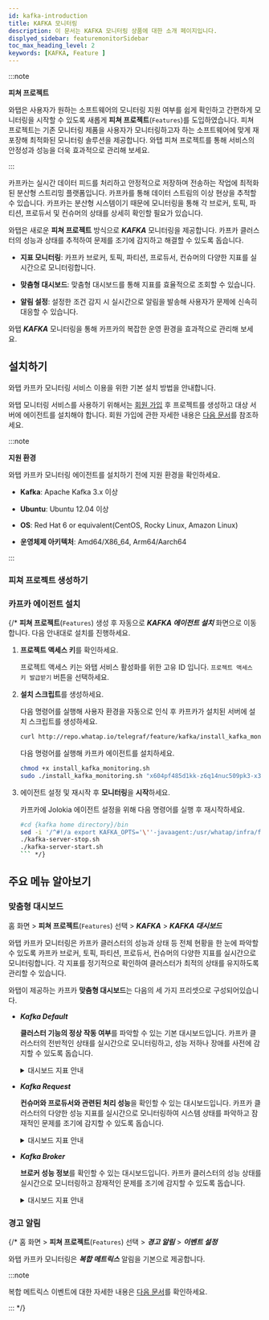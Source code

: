 ```yaml
---
id: kafka-introduction
title: KAFKA 모니터링
description: 이 문서는 KAFKA 모니터링 상품에 대한 소개 페이지입니다.
displyed_sidebar: featuremonitorSidebar
toc_max_heading_level: 2
keywords: [KAFKA, Feature ]
---
```


:::note

**피쳐 프로젝트**<ScrollToLink anchor='feature-project' />

와탭은 사용자가 원하는 소프트웨어의 모니터링 지원 여부를 쉽게 확인하고 간편하게 모니터링을 시작할 수 있도록 새롭게 **피쳐 프로젝트**(<code class='Features'>Features</code>)를 도입하였습니다. 피쳐 프로젝트는 기존 모니터링 제품을 사용자가 모니터링하고자 하는 소프트웨어에 맞게 재포장해 최적화된 모니터링 솔루션을 제공합니다. 와탭 피쳐 프로젝트를 통해 서비스의 안정성과 성능을 더욱 효과적으로 관리해 보세요. 

:::

카프카는 실시간 데이터 피드를 처리하고 안정적으로 저장하며 전송하는 작업에 최적화된 분산형 스트리밍 플랫폼입니다. 카프카를 통해 데이터 스트림의 이상 현상을 추적할 수 있습니다. 카프카는 분산형 시스템이기 때문에 모니터링을 통해 각 브로커, 토픽, 파티션, 프로듀서 및 컨슈머의 상태를 상세히 확인할 필요가 있습니다. 

와탭은 새로운 **피쳐 프로젝트** 방식으로 ***KAFKA*** 모니터링을 제공합니다. 카프카 클러스터의 성능과 상태를 추적하여 문제를 조기에 감지하고 해결할 수 있도록 돕습니다.

* **지표 모니터링**: 카프카 브로커, 토픽, 파티션, 프로듀서, 컨슈머의 다양한 지표를 실시간으로 모니터링합니다.

* **맞춤형 대시보드**: 맞춤형 대시보드를 통해 지표를 효율적으로 조회할 수 있습니다.

* **알림 설정**: 설정한 조건 감지 시 실시간으로 알림을 발송해 사용자가 문제에 신속히 대응할 수 있습니다.

와탭 ***KAFKA*** 모니터링을 통해 카프카의 복잡한 운영 환경을 효과적으로 관리해 보세요.


## 설치하기

와탭 카프카 모니터링 서비스 이용을 위한 기본 설치 방법을 안내합니다. 

와탭 모니터링 서비스를 사용하기 위해서는 [회원 가입](https://www.whatap.io/ko/signup/) 후 프로젝트를 생성하고 대상 서버에 에이전트를 설치해야 합니다. 회원 가입에 관한 자세한 내용은 [다음 문서](../account/account-manage)를 참조하세요. 

:::note  

**지원 환경**<ScrollToLink anchor='kafka-supported-env' />

와탭 카프카 모니터링 에이전트를 설치하기 전에 지원 환경을 확인하세요. 

* **Kafka**: Apache Kafka 3.x 이상

* **Ubuntu**: Ubuntu 12.04 이상

* **OS**: Red Hat 6 or equivalent(CentOS, Rocky Linux, Amazon Linux)

* **운영체제 아키텍처**: Amd64/X86_64, Arm64/Aarch64

:::

### 피쳐 프로젝트 생성하기


<CreateFeature /> 

### 카프카 에이전트 설치 

<InstallFeature name='KAFKA 에이전트 설치' />

{/* **피쳐 프로젝트**(<code class='Features'>Features</code>) 생성 후 자동으로 ***KAFKA 에이전트 설치*** 화면으로 이동합니다. 다음 안내대로 설치를 진행하세요. 

1. **프로젝트 액세스 키**를 확인하세요. 

    프로젝트 액세스 키는 와탭 서비스 활성화를 위한 고유 ID 입니다. <code class='my'>프로젝트 액세스 키 발급받기</code> 버튼을 선택하세요. 

1. **설치 스크립트**를 생성하세요. 

    다음 명령어를 실행해 사용자 환경을 자동으로 인식 후 카프카가 설치된 서버에 설치 스크립트를 생성하세요. 

    ```bash
    curl http://repo.whatap.io/telegraf/feature/kafka/install_kafka_monitoring.sh -o install_kafka_monitoring.sh
    ```

    다음 명령어를 실행해 카프카 에이전트를 설치하세요.
    
    ```bash
    chmod +x install_kafka_monitoring.sh
    sudo ./install_kafka_monitoring.sh "x604pf485d1kk-z6q14nuc509pk3-x39moealrfodum" "13.124.11.223/13.209.172.35"
    ```

1. 에이전트 설정 및 재시작 후 **모니터링**을 **시작**하세요.  

    카프카에 Jolokia 에이전트 설정을 위해 다음 명령어를 실행 후 재시작하세요.

    ```bash 
    #cd {kafka home directory}/bin
    sed -i '/^#!/a export KAFKA_OPTS='\''-javaagent:/usr/whatap/infra/feature/jolokia-agent-jvm-2.0.1-javaagent.jar=port=8778,host=127.0.0.1'\''' kafka-server-start.sh
    ./kafka-server-stop.sh
    ./kafka-server-start.sh
    ``` */}

## 주요 메뉴 알아보기

### 맞춤형 대시보드

홈 화면 > **피쳐 프로젝트**(<code class='Features'>Features</code>) 선택 > ***KAFKA*** > ***KAFKA 대시보드***

와탭 카프카 모니터링은 카프카 클러스터의 성능과 상태 등 전체 현황을 한 눈에 파악할 수 있도록 카프카 브로커, 토픽, 파티션, 프로듀서, 컨슈머의 다양한 지표를 실시간으로 모니터링합니다. 각 지표를 정기적으로 확인하여 클러스터가 최적의 상태를 유지하도록 관리할 수 있습니다.

와탭이 제공하는 카프카 **맞춤형 대시보드**는 다음의 세 가지 프리셋으로 구성되어있습니다. 

* ***Kafka Default***

  **클러스터 기능의 정상 작동 여부**를 파악할 수 있는 기본 대시보드입니다. 카프카 클러스터의 전반적인 상태를 실시간으로 모니터링하고, 성능 저하나 장애를 사전에 감지할 수 있도록 돕습니다.

  <details>
  <summary>대시보드 지표 안내 </summary>

  ##### Kafka Overview 

  * ***Active Controller Count***: 현재 활성 상태인 컨트롤러의 수입니다. 컨트롤러는 Kafka 클러스터에서 파티션 리더와 복제를 관리합니다. 보통 하나의 활성 컨트롤러가 존재합니다.

  * ***Brokers Online***: 온라인 상태의 브로커 수입니다. 브로커는 메시지를 저장하고 클라이언트 요청을 처리하는 역할을 합니다.

  * ***Online Partitions***: 온라인 상태의 파티션 수입니다. 각 토픽은 여러 파티션으로 나뉘며, 각 파티션은 여러 브로커에 걸쳐 저장됩니다.

  * ***Preferred Replica Imbalance***: 선호되는 리플리카의 불균형을 나타냅니다. 이 값이 높으면 특정 브로커에 리플리카가 집중되어 있음을 의미합니다.

  * ***Under Replicated Partitions***: 복제되지 않은 파티션 수입니다. 이 값이 0이 아닌 경우 데이터 손실 위험이 있습니다.

  * ***Leader Count per Broker***: 각 브로커별 리더 파티션 수를 나타냅니다. 리더 파티션은 클라이언트 요청을 직접 처리하는 파티션입니다.

  * ***Unclean Leader Elections***: 비정상적인 리더 선출 수입니다. 이 값이 높으면 클러스터 안정성에 문제가 있을 수 있습니다.

  * ***Under min ISR Partitions***: 최소 ISR(동기화된 복제본) 이하의 파티션 수입니다. ISR은 데이터의 내구성을 보장합니다.

  * ***Offline Partitions Count***: 오프라인 상태의 파티션 수입니다. 파티션이 오프라인 상태면 해당 파티션의 데이터에 접근할 수 없습니다.

  * ***Broker Network Throughput*** `BytesOutPerSec`/`BytesInPerSec`: 브로커의 네트워크 처리량을 나타냅니다. 초당 송신/수신 바이트 수를 그래프로 표시합니다.

  ##### Java Virtual Machine 

  * ***CPU Usage***: JVM의 CPU 사용률을 나타냅니다. CPU 사용률이 높으면 성능에 영향을 미칠 수 있습니다.

  * ***JVM Memory Used***: JVM이 사용 중인 메모리 양을 나타냅니다. 주기적으로 메모리가 증가하고 Garbage Collection(GC) 후에 감소하는 패턴을 보입니다.

  * ***Time Spent in GC***: Garbage Collection(GC)에 소비된 시간을 나타냅니다. GC 시간 증가가 성능 저하로 이어질 수 있습니다.

  ##### Linux Disk I/O

  * ***Linux Disk Read Bytes***: 디스크 읽기 바이트 수를 나타냅니다. 높은 디스크 읽기/쓰기 양은 I/O 병목을 초래할 수 있습니다.

  * ***Linux Disk Write Bytes***: 디스크 쓰기 바이트 수를 나타냅니다. 읽기와 마찬가지로 높은 쓰기 양은 성능에 영향을 줄 수 있습니다.

  </details>

* ***Kafka Request***

  **컨슈머와 프로듀서와 관련된 처리 성능**을 확인할 수 있는 대시보드입니다. 카프카 클러스터의 다양한 성능 지표를 실시간으로 모니터링하여 시스템 상태를 파악하고 잠재적인 문제를 조기에 감지할 수 있도록 돕습니다.

  <details>
  <summary>대시보드 지표 안내 </summary>

  ##### Processing Performance 

  - ***Messages In***: 전체 클러스터에서 초당 수신되는 메시지의 수를 나타냅니다.

  - ***Messages In per Broker***: 각 브로커별로 초당 수신되는 메시지의 수를 나타냅니다.

  - ***Bytes In***: 전체 클러스터에서 초당 수신되는 바이트의 수를 나타냅니다.

  - ***Bytes In per Broker***: 각 브로커별로 초당 수신되는 바이트의 수를 나타냅니다.

  - ***Request Queue Size***: 현재 처리되지 않은 요청이 대기 중인 큐의 크기를 나타냅니다. 큐 크기가 커지면 응답 시간이 길어질 수 있습니다.

  - ***Response Queue Size***: 응답을 기다리는 요청이 대기 중인 큐의 크기를 나타냅니다. 큐 크기가 커지면 지연이 발생할 수 있습니다.

  - ***Network Processor Avg Usage Percent***: 네트워크 프로세서의 평균 사용률을 나타냅니다. 네트워크 관련 작업의 부하를 보여줍니다.

  - ***Request Handler Avg Percent***: 요청 처리기의 평균 사용률을 나타냅니다. 요청 처리에 대한 부하를 보여줍니다.

  ##### Requests 

  * ***Produce Request Per Sec***: 초당 생성되는 프로듀서 요청 수를 나타냅니다. 높은 값은 많은 데이터가 브로커로 전송되고 있음을 의미합니다.

  * ***Consume Fetch Request Per Sec***: 초당 생성되는 컨슈머 fetch 요청 수를 나타냅니다. 높은 값은 많은 데이터가 컨슈머로 전송되고 있음을 의미합니다.

  * ***Broker Fetch Request Per Sec***: 브로커 간의 fetch 요청 수를 나타냅니다. 데이터 복제를 위한 내부 트래픽을 보여줍니다.

  * ***All Request Per Sec Across All Brokers***: 모든 브로커에서 처리되는 초당 요청 수를 나타냅니다. 클러스터 전체의 요청 부하를 보여줍니다.

  ##### Errors 

  * ***Errors Per Sec***: 초당 발생하는 에러 수를 나타냅니다. 에러 수가 많을 경우 시스템의 안정성에 문제가 있을 수 있습니다.

  ##### Offset Commit 

  * ***Offset Commit Request Per Sec***: 초당 커밋되는 오프셋 요청 수를 나타냅니다. 오프셋 커밋은 컨슈머 그룹이 메시지를 처리한 위치를 나타냅니다.

  ##### Metadata

  * ***Metadata Request Per Sec***: 초당 메타데이터 요청 수를 나타냅니다. 메타데이터 요청은 브로커와 파티션 정보에 대한 요청을 의미합니다.

  ##### Topic 

  * ***IsrShrinks per Sec***: 초당 ISR(동기화된 복제본) 축소 이벤트 수를 나타냅니다. ISR이 축소되면 데이터 내구성에 문제가 발생할 수 있습니다.

  * ***IsrExpands per Sec***: 초당 ISR 확장 이벤트 수를 나타냅니다. ISR이 확장되면 데이터 내구성이 향상될 수 있습니다.

  * ***Log size per Topic***: 각 토픽별 로그 사이즈를 나타냅니다. 토픽 데이터의 크기를 보여줍니다.

  * ***Log size per Broker***: 각 브로커별 로그 사이즈를 나타냅니다. 브로커에 저장된 데이터의 크기를 보여줍니다.

  ##### Consume Lag

  * ***Lag***: 메시지 소비의 지연을 나타냅니다. 컨슈머가 메시지를 읽는 속도가 프로듀서가 메시지를 쓰는 속도보다 느릴 때 발생합니다.

  </details>

* ***Kafka Broker*** 

  **브로커 성능 정보**를 확인할 수 있는 대시보드입니다. 카프카 클러스터의 성능 상태를 실시간으로 모니터링하고 잠재적인 문제를 조기에 감지할 수 있도록 돕습니다.

  <details>
  <summary>대시보드 지표 안내 </summary>

  ##### Broker Performance - Produce

  * ***Producer - RequestQueueTimeMs***: 프로듀서 요청이 큐에 대기하는 시간을 밀리초(ms) 단위로 표시합니다. 큐 대기 시간이 길어지면 성능 저하가 발생할 수 있습니다.

  * ***Producer - LocalTimeMs***: 프로듀서 요청이 로컬 브로커에서 처리되는 시간을 밀리초 단위로 표시합니다.

  * ***Producer - RemoteTimeMs***: 프로듀서 요청이 원격 브로커로 전송되고 처리되는 시간을 밀리초 단위로 표시합니다.

  * ***Producer - ResponseQueueTimeMs***: 프로듀서 요청의 응답이 큐에 대기하는 시간을 밀리초 단위로 표시합니다.

  * ***Producer - ResponseSendTimeMs***: 프로듀서 요청의 응답이 클라이언트로 전송되는 시간을 밀리초 단위로 표시합니다.

  ##### Broker Performance - Consume

  * ***Consumer - RequestQueueTimeMs***: 컨슈머 요청이 큐에 대기하는 시간을 밀리초 단위로 표시합니다.

  * ***Consumer - LocalTimeMs***: 컨슈머 요청이 로컬 브로커에서 처리되는 시간을 밀리초 단위로 표시합니다.

  * ***Consumer - RemoteTimeMs***: 컨슈머 요청이 원격 브로커로 전송되고 처리되는 시간을 밀리초 단위로 표시합니다.
  
  * ***Consumer - ResponseQueueTimeMs***: 컨슈머 요청의 응답이 큐에 대기하는 시간을 밀리초 단위로 표시합니다.

  * ***Consumer - ResponseSendTimeMs***: 컨슈머 요청의 응답이 클라이언트로 전송되는 시간을 밀리초 단위로 표시합니다.

  ##### Broker Performance - Fetch Follower

  * ***FetchFollower - RequestQueueTimeMs***: 팔로워 브로커의 fetch 요청이 큐에 대기하는 시간을 밀리초 단위로 표시합니다.

  * ***FetchFollower - LocalTimeMs***: 팔로워 브로커의 fetch 요청이 로컬 브로커에서 처리되는 시간을 밀리초 단위로 표시합니다.

  * ***FetchFollower - RemoteTimeMs***: 팔로워 브로커의 fetch 요청이 원격 브로커로 전송되고 처리되는 시간을 밀리초 단위로 표시합니다.

  * ***FetchFollower - ResponseQueueTimeMs***: 팔로워 브로커의 fetch 요청의 응답이 큐에 대기하는 시간을 밀리초 단위로 표시합니다.

  * ***FetchFollower - ResponseSendTimeMs***: 팔로워 브로커의 fetch 요청의 응답이 클라이언트로 전송되는 시간을 밀리초 단위로 표시합니다.

  ##### ZooKeeper 

  * ***ZooKeeper Request Latency***: ZooKeeper 요청의 지연 시간을 표시합니다. 높은 지연 시간은 ZooKeeper의 성능 저하를 나타낼 수 있습니다.

  * ***ZooKeeper Connections per sec***: 초당 ZooKeeper에 생성되는 연결 수를 표시합니다.

  * ***ZooKeeper Expired Connections per sec***: 초당 만료된 ZooKeeper 연결 수를 표시합니다. 연결 만료는 세션 타임아웃 등으로 발생할 수 있습니다.

  * ***ZooKeeper auth failures per sec***: 초당 ZooKeeper 인증 실패 횟수를 표시합니다. 인증 실패가 많으면 보안 문제나 설정 오류를 의심해볼 수 있습니다.

  * ***ZooKeeper disconnects per sec***: 초당 ZooKeeper 연결이 끊어진 횟수를 표시합니다. 연결이 자주 끊어지면 네트워크 문제나 ZooKeeper 서버의 성능 문제를 의심해볼 수 있습니다.

  </details>

### 경고 알림 

<AlertFeature name='KAFKA' />

{/* 
홈 화면 > **피쳐 프로젝트**(<code class='Features'>Features</code>) 선택 > ***경고 알림*** > ***이벤트 설정***

와탭 카프카 모니터링은 ***복합 메트릭스*** 알림을 기본으로 제공합니다. 

:::note 

복합 메트릭스 이벤트에 대한 자세한 내용은 [다음 문서](https://docs.whatap.io/server/metric-warning-notice#composite-metrics-event)를 확인하세요. 

::: */}